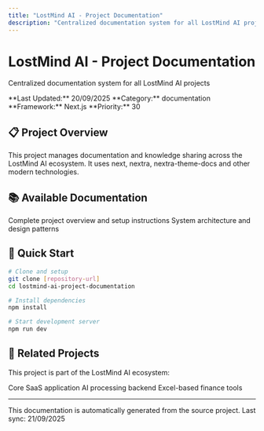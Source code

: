 ```yaml
---
title: "LostMind AI - Project Documentation"
description: "Centralized documentation system for all LostMind AI projects"
---
```


# LostMind AI - Project Documentation

Centralized documentation system for all LostMind AI projects

<Info>
**Last Updated:** 20/09/2025  
**Category:** documentation  
**Framework:** Next.js  
**Priority:** 30
</Info>

## 📋 Project Overview

This project manages documentation and knowledge sharing across the LostMind AI ecosystem. It uses next, nextra, nextra-theme-docs and other modern technologies.

## 📚 Available Documentation

<CardGroup cols={2}>
  <Card title="📖 README" icon="book-open" href="./lostmind-ai-project-documentation/readme">
    Complete project overview and setup instructions
  </Card>





  <Card title="🏗️ Architecture" icon="sitemap" href="./lostmind-ai-project-documentation/architecture">
    System architecture and design patterns
  </Card>
</CardGroup>

## 🚀 Quick Start

```bash
# Clone and setup
git clone [repository-url]
cd lostmind-ai-project-documentation

# Install dependencies
npm install

# Start development server
npm run dev
```

## 🔗 Related Projects

This project is part of the LostMind AI ecosystem:

<CardGroup cols={3}>
  <Card title="🚀 Main Platform" icon="rocket" href="../lostmindai-turborepo">
    Core SaaS application
  </Card>
  <Card title="🧠 RAG Backend" icon="brain" href="../back-end-architecture-for-turborepo-with-rag-embeddings">
    AI processing backend
  </Card>
  <Card title="📊 Finance Tools" icon="chart-line" href="../xlsm-core-app">
    Excel-based finance tools
  </Card>
</CardGroup>

---

<Note>
This documentation is automatically generated from the source project. 
Last sync: 21/09/2025
</Note>
